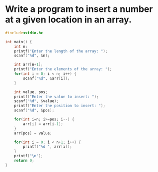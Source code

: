 # Write a program to insert a number at a given location in an array.

```c
#include<stdio.h>

int main() {
    int n;
    printf("Enter the length of the array: ");
    scanf("%d", &n);

    int arr[n+1];
    printf("Enter the elements of the array: ");
    for(int i = 0; i < n; i++) {
        scanf("%d", &arr[i]);
    }

    int value, pos;
    printf("Enter the value to insert: ");
    scanf("%d", &value);
    printf("Enter the position to insert: ");
    scanf("%d", &pos);

    for(int i=n; i>=pos; i--) {
        arr[i] = arr[i-1];
    }
    arr[pos] = value;

    for(int i = 0; i < n+1; i++) {
        printf("%d ", arr[i]);
    }
    printf("\n");
    return 0;
}
```
